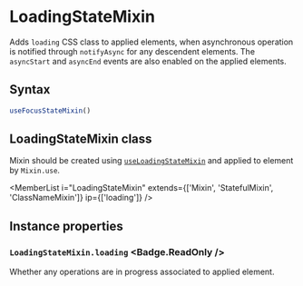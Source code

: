
<Module name="brew-js-react" />

# LoadingStateMixin

Adds `loading` CSS class to applied elements, when asynchronous operation is notified
through `notifyAsync` for any descendent elements. The `asyncStart` and `asyncEnd` events are also enabled on the applied elements.   

<LoadingMixinExample />

## Syntax

```javascript
useFocusStateMixin()
```

## LoadingStateMixin class

Mixin should be created using [`useLoadingStateMixin`](:) and applied to element by `Mixin.use`.

<MemberList
    i="LoadingStateMixin"
    extends={['Mixin', 'StatefulMixin', 'ClassNameMixin']}
    ip={['loading']}
/>

## Instance properties

### `LoadingStateMixin.loading` <Badge.ReadOnly />

Whether any operations are in progress associated to applied element.
